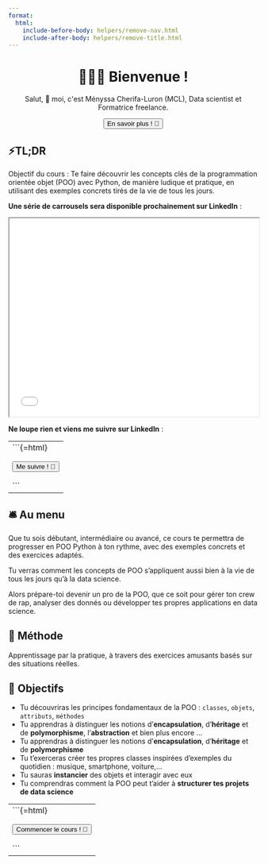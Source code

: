 ```yaml
---
format:
  html:
    include-before-body: helpers/remove-nav.html
    include-after-body: helpers/remove-title.html
---
```


```{=html}
<div style="text-align: center">
  <h1>🙋🏻‍♀️ Bienvenue !</h1>
  <p>Salut, 👋 moi, c'est Ményssa Cherifa-Luron (MCL), Data scientist et Formatrice freelance.</p>
  <a href="about.qmd">
    <button class="button-61">En savoir plus ! 🚀</button>
  </a>
</div>
```

## ⚡TL;DR 
Objectif du cours : Te faire découvrir les concepts clés de la programmation orientée objet (POO) avec Python, de manière ludique et pratique, en utilisant des exemples concrets tirés de la vie de tous les jours.

**Une série de carrousels sera disponible prochainement sur LinkedIn** : 

```{=html}
<iframe width="100%" height="400" src="pdf/Carroussel_poo1.pdf"></iframe>
```

**Ne loupe rien et viens me suivre sur LinkedIn** :

-----------------
```{=html}
<div style="text-align: center">
  <a href="https://www.linkedin.com/in/menyssacherifaluron/">
    <button class="button-61">Me suivre ! 🚀</button>
  </a>
</div>
```
-----------------

## 🛎️ Au menu

Que tu sois débutant, intermédiaire ou avancé, ce cours te permettra de progresser en POO Python à ton rythme, avec des exemples concrets et des exercices adaptés. 

Tu verras comment les concepts de POO s'appliquent aussi bien à la vie de tous les jours qu'à la data science.

Alors prépare-toi  devenir un pro de la POO, que ce soit pour gérer ton crew de rap, analyser des donnés ou développer tes propres applications en data science.

## 🔧 Méthode 

Apprentissage par la pratique, à travers des exercices amusants basés sur des situations réelles.

## 🎯 Objectifs 

- Tu découvriras les principes fondamentaux de la POO : `classes`, `objets`, `attributs`, `méthodes` 
- Tu apprendras à distinguer les notions d'**encapsulation**, d'**héritage** et de **polymorphisme**, l'**abstraction** et bien plus encore ...
- Tu apprendras à distinguer les notions d'**encapsulation**, d'**héritage** et de **polymorphisme**
- Tu t'exerceras  créer tes propres classes inspirées d'exemples du quotidien : musique, smartphone, voiture,...
- Tu sauras **instancier** des objets et interagir avec eux  
- Tu comprendras comment la POO peut t'aider à **structurer tes projets de data science**

-----------------
```{=html}
<div style="text-align: center">
  <a href="cours/module1.qmd">
    <button class="button-61">Commencer le cours ! 🚀</button>
  </a>
</div>
```
-----------------